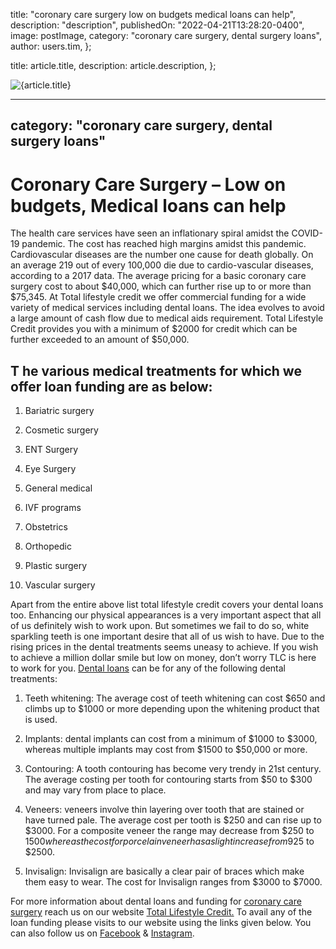 
  title: "coronary care surgery low on budgets medical loans can help",
  description: "description",
  publishedOn: "2022-04-21T13:28:20-0400",
  image: postImage,
  category: "coronary care surgery, dental surgery loans",
  author: users.tim,
};

  title: article.title,
  description: article.description,
};


<Image src={postImage} alt={article.title} />

---

## category: "coronary care surgery, dental surgery loans"

# Coronary Care Surgery – Low on budgets, Medical loans can help

The health care services have seen an inflationary spiral amidst the COVID-19 pandemic. The cost has reached high margins amidst this pandemic. Cardiovascular diseases are the number one cause for death globally. On an average 219 out of every 100,000 die due to cardio-vascular diseases, according to a 2017 data. The average pricing for a basic coronary care surgery cost to about $40,000, which can further rise up to or more than $75,345. At Total lifestyle credit we offer commercial funding for a wide variety of medical services including dental loans. The idea evolves to avoid a large amount of cash flow due to medical aids requirement. Total Lifestyle Credit provides you with a minimum of $2000 for credit which can be further exceeded to an amount of $50,000.

## T he various medical treatments for which we offer loan funding are as below:

1. Bariatric surgery

2. Cosmetic surgery

3. ENT Surgery

4. Eye Surgery

5. General medical

6. IVF programs

7. Obstetrics

8. Orthopedic

9. Plastic surgery

10. Vascular surgery

Apart from the entire above list total lifestyle credit covers your dental loans too. Enhancing our physical appearances is a very important aspect that all of us definitely wish to work upon. But sometimes we fail to do so, white sparkling teeth is one important desire that all of us wish to have. Due to the rising prices in the dental treatments seems uneasy to achieve. If you wish to achieve a million dollar smile but low on money, don’t worry TLC is here to work for you. [Dental loans](https://tlc.com.au/choose-dental-surgery-loan-for-all-your-dental-work/) can be for any of the following dental treatments:

1. Teeth whitening: The average cost of teeth whitening can cost $650 and climbs up to $1000 or more depending upon the whitening product that is used.

2. Implants: dental implants can cost from a minimum of $1000 to $3000, whereas multiple implants may cost from $1500 to $50,000 or more.

3. Contouring: A tooth contouring has become very trendy in 21st century. The average costing per tooth for contouring starts from $50 to $300 and may vary from place to place.

4. Veneers: veneers involve thin layering over tooth that are stained or have turned pale. The average cost per tooth is $250 and can rise up to $3000. For a composite veneer the range may decrease from $250 to $1500 whereas the cost for porcelain veneer has a slight increase from$925 to $2500.

5. Invisalign: Invisalign are basically a clear pair of braces which make them easy to wear. The cost for Invisalign ranges from $3000 to $7000.

For more information about dental loans and funding for [coronary care surgery](https://tlc.com.au/coronary-care-surgery/) reach us on our website [Total Lifestyle Credit.](https://tlc.com.au/) To avail any of the loan funding please visits to our website using the links given below. You can also follow us on [Facebook](https://www.facebook.com/totallifestylecredit/) & [Instagram](https://www.instagram.com/tlc.aus/).
